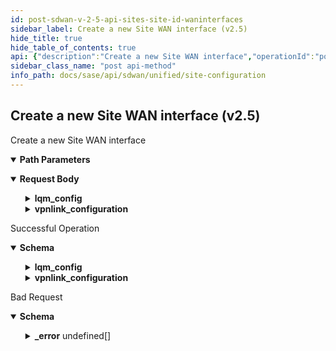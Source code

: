 ```yaml
---
id: post-sdwan-v-2-5-api-sites-site-id-waninterfaces
sidebar_label: Create a new Site WAN interface (v2.5)
hide_title: true
hide_table_of_contents: true
api: {"description":"Create a new Site WAN interface","operationId":"post-sdwan-v2.5-api-sites-site_id-waninterfaces","parameters":[{"description":"Site Id","in":"path","name":"site_id","required":true,"schema":{"description":"Site Id","type":"string"}}],"requestBody":{"content":{"application/json":{"schema":{"properties":{"bfd_mode":{"description":"Bfd Mode: ValidateEnum(enumClass = classOf[BfdMode], WAN_CONFIG_INVALID_BFD_MODE, nullAllowed = false) ","enum":["aggressive","non_aggressive"],"type":"string"},"bw_config_mode":{"description":"Bw Config Mode: ValidateEnum(enumClass = classOf[BWConfigMode], message = INVALID_BANDWIDTH_CONFIG_MODE, nullAllowed = false) ","enum":["auto","manual","manual_bwm_disabled"],"type":"string"},"bwc_enabled":{"description":"Bwc Enabled","type":"boolean"},"cost":{"description":"Cost: Range(max = 1024L, error = WANINTERFACE_INVALID_COST_VALUE: Cost value for site WAN interface should be within range 0-1024, min = 0L) ","type":"integer"},"description":{"description":"Description: Size(max = 256, WANINTERFACE_CONFIG_DESCRIPTION_EXCEEDS_LIMIT, min = 0) ","type":"string"},"id":{"description":"Id","type":"string"},"label_id":{"description":"Label Id: NotEmpty(message = WAN_INTERFACE_INVALID_LABEL) ","type":"string"},"link_bw_down":{"description":"Link Bw Down: JsonIgnore(value = true) ","format":"double","type":"number"},"link_bw_up":{"description":"Link Bw Up: JsonIgnore(value = true) ","format":"double","type":"number"},"lqm_config":{"description":"Lqm Config: Valid ","properties":{"hub_site_ids":{"description":"Hub Site Ids: Size(max = 16, error = WANINTERFACE_LQM_CONFIG_INVALID_HUB_SITE_IDS_SIZE: Maximum 16 hub sites can be configured, min = 0) ListString(allowDuplicate = false, allowEmpty = true, allowNull = true, length = 0, listMaxSize = 0, error = WANINTERFACE_LQM_CONFIG_DUPLICATE_HUB_SITE_IDS: Duplicate hub site ids are not allowed., noTrim = false, regex = , required = false) ","items":{"description":"Hub Site Ids","type":"string"},"type":"array"},"inter_packet_gap":{"description":"Inter Packet Gap: Range(max = 300L, error = WANINTERFACE_LQM_CONFIG_INVALID_INTER_PACKET_GAP: inter packet gap should be in the range of 50-300 milliseconds., min = 50L) ","format":"int32","type":"integer"},"statistic":{"description":"Statistic: ValidateEnum(enumClass = classOf[LQMStatistic], error = WANINTERFACE_LQM_CONFIG_INVALID_STATISTIC: Invalid statistic value. Valid values are min, max and avg., nullAllowed = true) ","enum":["min","max","avg"],"type":"string"}}},"lqm_enabled":{"description":"Lqm Enabled","type":"boolean"},"name":{"description":"Name: Size(max = 128, WANINTERFACE_CONFIG_NAME_EXCEEDS_LIMIT, min = 0) ","type":"string"},"network_id":{"description":"Network Id: NotEmpty(message = NETWORK_ID_REQD) ","type":"string"},"tags":{"description":"Tags: ListString(allowDuplicate = false, allowEmpty = true, allowNull = true, length = 128, listMaxSize = 10, error = INVALID_TAG: Maximum 10 Unique tags of length 1024 each are allowed, noTrim = false, regex = [^,\\\\s]+, required = false) ","items":{"description":"Tags","type":"string"},"type":"array"},"type":{"description":"Type","enum":["PUBLIC_WAN","PRIVATE_WAN"],"type":"string"},"vpnlink_configuration":{"description":"Vpnlink Configuration: Valid Nullable ","properties":{"keep_alive_failure_count":{"description":"Keep Alive Failure Count: NotNull(error = VPNLINK_CONFIG_INVALID_KEEP_ALIVE_FAILURE_COUNT: VPN Link keep alive failure count must be between 3 and 30.) Range(max = 30L, error = VPNLINK_CONFIG_INVALID_KEEP_ALIVE_FAILURE_COUNT: VPN Link keep alive failure count must be between 3 and 30., min = 3L) ","type":"integer"},"keep_alive_interval":{"description":"Keep Alive Interval: NotNull(error = VPNLINK_CONFIG_INVALID_KEEP_ALIVE_INTERVAL: VPN Link keep alive interval must be between 100ms-1740,000ms.) Range(max = 1740000L, error = VPNLINK_CONFIG_INVALID_KEEP_ALIVE_INTERVAL: VPN Link keep alive interval must be between 100ms-1740,000ms., min = 100L) ","type":"integer"}},"required":["keep_alive_failure_count","keep_alive_interval"]}},"required":["label_id","bfd_mode","bw_config_mode","network_id"]}}}},"responses":{"200":{"content":{"application/json":{"schema":{"properties":{"bfd_mode":{"description":"Bfd Mode: ValidateEnum(enumClass = classOf[BfdMode], WAN_CONFIG_INVALID_BFD_MODE, nullAllowed = false) ","enum":["aggressive","non_aggressive"],"type":"string"},"bw_config_mode":{"description":"Bw Config Mode","enum":["auto","manual","manual_bwm_disabled"],"type":"string"},"bwc_enabled":{"description":"Bwc Enabled","type":"boolean"},"cost":{"description":"Cost","type":"integer"},"description":{"description":"Description","type":"string"},"id":{"description":"Id","type":"string"},"label_id":{"description":"Label Id","type":"string"},"link_bw_down":{"description":"Link Bw Down","format":"double","type":"number"},"link_bw_up":{"description":"Link Bw Up","format":"double","type":"number"},"lqm_config":{"description":"Lqm Config: Valid ","properties":{"hub_site_ids":{"description":"Hub Site Ids: Size(max = 16, error = WANINTERFACE_LQM_CONFIG_INVALID_HUB_SITE_IDS_SIZE: Maximum 16 hub sites can be configured, min = 0) ListString(allowDuplicate = false, allowEmpty = true, allowNull = true, length = 0, listMaxSize = 0, error = WANINTERFACE_LQM_CONFIG_DUPLICATE_HUB_SITE_IDS: Duplicate hub site ids are not allowed., noTrim = false, regex = , required = false) ","items":{"description":"Hub Site Ids","type":"string"},"type":"array"},"inter_packet_gap":{"description":"Inter Packet Gap: Range(max = 300L, error = WANINTERFACE_LQM_CONFIG_INVALID_INTER_PACKET_GAP: inter packet gap should be in the range of 50-300 milliseconds., min = 50L) ","format":"int32","type":"integer"},"statistic":{"description":"Statistic: ValidateEnum(enumClass = classOf[LQMStatistic], error = WANINTERFACE_LQM_CONFIG_INVALID_STATISTIC: Invalid statistic value. Valid values are min, max and avg., nullAllowed = true) ","enum":["min","max","avg"],"type":"string"}}},"lqm_enabled":{"description":"Lqm Enabled","type":"boolean"},"name":{"description":"Name","type":"string"},"network_id":{"description":"Network Id","type":"string"},"tags":{"description":"Tags","items":{"description":"Tags","type":"string"},"type":"array"},"type":{"description":"Type","enum":["PUBLIC_WAN","PRIVATE_WAN"],"type":"string"},"vpnlink_configuration":{"description":"Vpnlink Configuration: Valid ","properties":{"keep_alive_failure_count":{"description":"Keep Alive Failure Count: NotNull(error = VPNLINK_CONFIG_INVALID_KEEP_ALIVE_FAILURE_COUNT: VPN Link keep alive failure count must be between 3 and 30.) Range(max = 30L, error = VPNLINK_CONFIG_INVALID_KEEP_ALIVE_FAILURE_COUNT: VPN Link keep alive failure count must be between 3 and 30., min = 3L) ","type":"integer"},"keep_alive_interval":{"description":"Keep Alive Interval: NotNull(error = VPNLINK_CONFIG_INVALID_KEEP_ALIVE_INTERVAL: VPN Link keep alive interval must be between 100ms-1740,000ms.) Range(max = 1740000L, error = VPNLINK_CONFIG_INVALID_KEEP_ALIVE_INTERVAL: VPN Link keep alive interval must be between 100ms-1740,000ms., min = 100L) ","type":"integer"}},"required":["keep_alive_failure_count","keep_alive_interval"]}},"required":["bfd_mode"]}}},"description":"Successful Operation"},"400":{"content":{"application/json":{"example":{"value":{"_error":[{"code":"INVALID_JSON_EXTRA_ATTRIBUTE"}]}},"schema":{"properties":{"_error":{"items":{"properties":{"code":{"type":"string"},"message":{"type":"string"}}},"type":"array"}}}}},"description":"Bad Request"}},"tags":["Site Configuration"],"method":"post","path":"/sdwan/v2.5/api/sites/{site_id}/waninterfaces","jsonRequestBodyExample":{"bfd_mode":"aggressive","bw_config_mode":"auto","bwc_enabled":true,"cost":0,"description":"string","id":"string","label_id":"string","link_bw_down":0,"link_bw_up":0,"lqm_config":{"hub_site_ids":["string"],"inter_packet_gap":0,"statistic":"min"},"lqm_enabled":true,"name":"string","network_id":"string","tags":["string"],"type":"PUBLIC_WAN","vpnlink_configuration":{"keep_alive_failure_count":0,"keep_alive_interval":0}},"info":{"contact":{},"description":"List of APIs used to manage your site specific configuration attributes, and HA configuration for both branch and data center sites.","title":"Site Configuration","version":"Latest"},"postman":{"name":"Create a new Site WAN interface (v2.5)","description":{"content":"Create a new Site WAN interface","type":"text/plain"},"url":{"path":["sdwan","v2.5","api","sites",":site_id","waninterfaces"],"host":["{{baseUrl}}"],"query":[],"variable":[{"disabled":false,"description":{"content":"(Required) Site Id","type":"text/plain"},"type":"any","value":"","key":"site_id"}]},"header":[{"key":"Content-Type","value":"application/json"},{"key":"Accept","value":"application/json"}],"method":"POST","body":{"mode":"raw","raw":"\"\"","options":{"raw":{"language":"json"}}}}}
sidebar_class_name: "post api-method"
info_path: docs/sase/api/sdwan/unified/site-configuration
---
```



## Create a new Site WAN interface (v2.5)



Create a new Site WAN interface

<details style={{"marginBottom":"1rem"}} data-collapsed={false} open={true}><summary style={{}}><strong>Path Parameters</strong></summary><div><ul><ParamsItem className={"paramsItem"} param={{"description":"Site Id","in":"path","name":"site_id","required":true,"schema":{"description":"Site Id","type":"string"}}}></ParamsItem></ul></div></details><MimeTabs><TabItem label={"application/json"} value={"application/json-schema"}><details style={{}} data-collapsed={false} open={true}><summary style={{"textAlign":"left"}}><strong>Request Body</strong></summary><div style={{"textAlign":"left","marginLeft":"1rem"}}></div><ul style={{"marginLeft":"1rem"}}><SchemaItem collapsible={false} name={"bfd_mode"} required={true} schemaDescription={"Bfd Mode: ValidateEnum(enumClass = classOf[BfdMode], WAN_CONFIG_INVALID_BFD_MODE, nullAllowed = false) "} schemaName={"string"} qualifierMessage={"**Possible values:** [`aggressive`, `non_aggressive`]"} defaultValue={undefined}></SchemaItem><SchemaItem collapsible={false} name={"bw_config_mode"} required={true} schemaDescription={"Bw Config Mode: ValidateEnum(enumClass = classOf[BWConfigMode], message = INVALID_BANDWIDTH_CONFIG_MODE, nullAllowed = false) "} schemaName={"string"} qualifierMessage={"**Possible values:** [`auto`, `manual`, `manual_bwm_disabled`]"} defaultValue={undefined}></SchemaItem><SchemaItem collapsible={false} name={"bwc_enabled"} required={false} schemaDescription={"Bwc Enabled"} schemaName={"boolean"} qualifierMessage={undefined} defaultValue={undefined}></SchemaItem><SchemaItem collapsible={false} name={"cost"} required={false} schemaDescription={"Cost: Range(max = 1024L, error = WANINTERFACE_INVALID_COST_VALUE: Cost value for site WAN interface should be within range 0-1024, min = 0L) "} schemaName={"integer"} qualifierMessage={undefined} defaultValue={undefined}></SchemaItem><SchemaItem collapsible={false} name={"description"} required={false} schemaDescription={"Description: Size(max = 256, WANINTERFACE_CONFIG_DESCRIPTION_EXCEEDS_LIMIT, min = 0) "} schemaName={"string"} qualifierMessage={undefined} defaultValue={undefined}></SchemaItem><SchemaItem collapsible={false} name={"id"} required={false} schemaDescription={"Id"} schemaName={"string"} qualifierMessage={undefined} defaultValue={undefined}></SchemaItem><SchemaItem collapsible={false} name={"label_id"} required={true} schemaDescription={"Label Id: NotEmpty(message = WAN_INTERFACE_INVALID_LABEL) "} schemaName={"string"} qualifierMessage={undefined} defaultValue={undefined}></SchemaItem><SchemaItem collapsible={false} name={"link_bw_down"} required={false} schemaDescription={"Link Bw Down: JsonIgnore(value = true) "} schemaName={"double"} qualifierMessage={undefined} defaultValue={undefined}></SchemaItem><SchemaItem collapsible={false} name={"link_bw_up"} required={false} schemaDescription={"Link Bw Up: JsonIgnore(value = true) "} schemaName={"double"} qualifierMessage={undefined} defaultValue={undefined}></SchemaItem><SchemaItem collapsible={true} className={"schemaItem"}><details style={{}}><summary style={{}}><strong>lqm_config</strong><span style={{"opacity":"0.6"}}> </span></summary><div style={{"marginLeft":"1rem"}}><div style={{"marginTop":".5rem","marginBottom":".5rem"}}>

Lqm Config: Valid 

</div><SchemaItem collapsible={false} name={"hub_site_ids"} required={false} schemaDescription={"Hub Site Ids: Size(max = 16, error = WANINTERFACE_LQM_CONFIG_INVALID_HUB_SITE_IDS_SIZE: Maximum 16 hub sites can be configured, min = 0) ListString(allowDuplicate = false, allowEmpty = true, allowNull = true, length = 0, listMaxSize = 0, error = WANINTERFACE_LQM_CONFIG_DUPLICATE_HUB_SITE_IDS: Duplicate hub site ids are not allowed., noTrim = false, regex = , required = false) "} schemaName={"string[]"} qualifierMessage={undefined} defaultValue={undefined}></SchemaItem><SchemaItem collapsible={false} name={"inter_packet_gap"} required={false} schemaDescription={"Inter Packet Gap: Range(max = 300L, error = WANINTERFACE_LQM_CONFIG_INVALID_INTER_PACKET_GAP: inter packet gap should be in the range of 50-300 milliseconds., min = 50L) "} schemaName={"int32"} qualifierMessage={undefined} defaultValue={undefined}></SchemaItem><SchemaItem collapsible={false} name={"statistic"} required={false} schemaDescription={"Statistic: ValidateEnum(enumClass = classOf[LQMStatistic], error = WANINTERFACE_LQM_CONFIG_INVALID_STATISTIC: Invalid statistic value. Valid values are min, max and avg., nullAllowed = true) "} schemaName={"string"} qualifierMessage={"**Possible values:** [`min`, `max`, `avg`]"} defaultValue={undefined}></SchemaItem></div></details></SchemaItem><SchemaItem collapsible={false} name={"lqm_enabled"} required={false} schemaDescription={"Lqm Enabled"} schemaName={"boolean"} qualifierMessage={undefined} defaultValue={undefined}></SchemaItem><SchemaItem collapsible={false} name={"name"} required={false} schemaDescription={"Name: Size(max = 128, WANINTERFACE_CONFIG_NAME_EXCEEDS_LIMIT, min = 0) "} schemaName={"string"} qualifierMessage={undefined} defaultValue={undefined}></SchemaItem><SchemaItem collapsible={false} name={"network_id"} required={true} schemaDescription={"Network Id: NotEmpty(message = NETWORK_ID_REQD) "} schemaName={"string"} qualifierMessage={undefined} defaultValue={undefined}></SchemaItem><SchemaItem collapsible={false} name={"tags"} required={false} schemaDescription={"Tags: ListString(allowDuplicate = false, allowEmpty = true, allowNull = true, length = 128, listMaxSize = 10, error = INVALID_TAG: Maximum 10 Unique tags of length 1024 each are allowed, noTrim = false, regex = [^,\\\\s]+, required = false) "} schemaName={"string[]"} qualifierMessage={undefined} defaultValue={undefined}></SchemaItem><SchemaItem collapsible={false} name={"type"} required={false} schemaDescription={"Type"} schemaName={"string"} qualifierMessage={"**Possible values:** [`PUBLIC_WAN`, `PRIVATE_WAN`]"} defaultValue={undefined}></SchemaItem><SchemaItem collapsible={true} className={"schemaItem"}><details style={{}}><summary style={{}}><strong>vpnlink_configuration</strong><span style={{"opacity":"0.6"}}> </span></summary><div style={{"marginLeft":"1rem"}}><div style={{"marginTop":".5rem","marginBottom":".5rem"}}>

Vpnlink Configuration: Valid Nullable 

</div><SchemaItem collapsible={false} name={"keep_alive_failure_count"} required={true} schemaDescription={"Keep Alive Failure Count: NotNull(error = VPNLINK_CONFIG_INVALID_KEEP_ALIVE_FAILURE_COUNT: VPN Link keep alive failure count must be between 3 and 30.) Range(max = 30L, error = VPNLINK_CONFIG_INVALID_KEEP_ALIVE_FAILURE_COUNT: VPN Link keep alive failure count must be between 3 and 30., min = 3L) "} schemaName={"integer"} qualifierMessage={undefined} defaultValue={undefined}></SchemaItem><SchemaItem collapsible={false} name={"keep_alive_interval"} required={true} schemaDescription={"Keep Alive Interval: NotNull(error = VPNLINK_CONFIG_INVALID_KEEP_ALIVE_INTERVAL: VPN Link keep alive interval must be between 100ms-1740,000ms.) Range(max = 1740000L, error = VPNLINK_CONFIG_INVALID_KEEP_ALIVE_INTERVAL: VPN Link keep alive interval must be between 100ms-1740,000ms., min = 100L) "} schemaName={"integer"} qualifierMessage={undefined} defaultValue={undefined}></SchemaItem></div></details></SchemaItem></ul></details></TabItem></MimeTabs><div><ApiTabs><TabItem label={"200"} value={"200"}><div>

Successful Operation

</div><div><MimeTabs groupId={"mime-type"}><TabItem label={"application/json"} value={"application/json"}><SchemaTabs groupId={"schema-tabs"}><TabItem label={"Schema"} value={"Schema"}><details style={{}} data-collapsed={false} open={true}><summary style={{"textAlign":"left"}}><strong>Schema</strong></summary><div style={{"textAlign":"left","marginLeft":"1rem"}}></div><ul style={{"marginLeft":"1rem"}}><SchemaItem collapsible={false} name={"bfd_mode"} required={false} schemaDescription={"Bfd Mode: ValidateEnum(enumClass = classOf[BfdMode], WAN_CONFIG_INVALID_BFD_MODE, nullAllowed = false) "} schemaName={"string"} qualifierMessage={"**Possible values:** [`aggressive`, `non_aggressive`]"} defaultValue={undefined}></SchemaItem><SchemaItem collapsible={false} name={"bw_config_mode"} required={false} schemaDescription={"Bw Config Mode"} schemaName={"string"} qualifierMessage={"**Possible values:** [`auto`, `manual`, `manual_bwm_disabled`]"} defaultValue={undefined}></SchemaItem><SchemaItem collapsible={false} name={"bwc_enabled"} required={false} schemaDescription={"Bwc Enabled"} schemaName={"boolean"} qualifierMessage={undefined} defaultValue={undefined}></SchemaItem><SchemaItem collapsible={false} name={"cost"} required={false} schemaDescription={"Cost"} schemaName={"integer"} qualifierMessage={undefined} defaultValue={undefined}></SchemaItem><SchemaItem collapsible={false} name={"description"} required={false} schemaDescription={"Description"} schemaName={"string"} qualifierMessage={undefined} defaultValue={undefined}></SchemaItem><SchemaItem collapsible={false} name={"id"} required={false} schemaDescription={"Id"} schemaName={"string"} qualifierMessage={undefined} defaultValue={undefined}></SchemaItem><SchemaItem collapsible={false} name={"label_id"} required={false} schemaDescription={"Label Id"} schemaName={"string"} qualifierMessage={undefined} defaultValue={undefined}></SchemaItem><SchemaItem collapsible={false} name={"link_bw_down"} required={false} schemaDescription={"Link Bw Down"} schemaName={"double"} qualifierMessage={undefined} defaultValue={undefined}></SchemaItem><SchemaItem collapsible={false} name={"link_bw_up"} required={false} schemaDescription={"Link Bw Up"} schemaName={"double"} qualifierMessage={undefined} defaultValue={undefined}></SchemaItem><SchemaItem collapsible={true} className={"schemaItem"}><details style={{}}><summary style={{}}><strong>lqm_config</strong><span style={{"opacity":"0.6"}}> </span></summary><div style={{"marginLeft":"1rem"}}><div style={{"marginTop":".5rem","marginBottom":".5rem"}}>

Lqm Config: Valid 

</div><SchemaItem collapsible={false} name={"hub_site_ids"} required={false} schemaDescription={"Hub Site Ids: Size(max = 16, error = WANINTERFACE_LQM_CONFIG_INVALID_HUB_SITE_IDS_SIZE: Maximum 16 hub sites can be configured, min = 0) ListString(allowDuplicate = false, allowEmpty = true, allowNull = true, length = 0, listMaxSize = 0, error = WANINTERFACE_LQM_CONFIG_DUPLICATE_HUB_SITE_IDS: Duplicate hub site ids are not allowed., noTrim = false, regex = , required = false) "} schemaName={"string[]"} qualifierMessage={undefined} defaultValue={undefined}></SchemaItem><SchemaItem collapsible={false} name={"inter_packet_gap"} required={false} schemaDescription={"Inter Packet Gap: Range(max = 300L, error = WANINTERFACE_LQM_CONFIG_INVALID_INTER_PACKET_GAP: inter packet gap should be in the range of 50-300 milliseconds., min = 50L) "} schemaName={"int32"} qualifierMessage={undefined} defaultValue={undefined}></SchemaItem><SchemaItem collapsible={false} name={"statistic"} required={false} schemaDescription={"Statistic: ValidateEnum(enumClass = classOf[LQMStatistic], error = WANINTERFACE_LQM_CONFIG_INVALID_STATISTIC: Invalid statistic value. Valid values are min, max and avg., nullAllowed = true) "} schemaName={"string"} qualifierMessage={"**Possible values:** [`min`, `max`, `avg`]"} defaultValue={undefined}></SchemaItem></div></details></SchemaItem><SchemaItem collapsible={false} name={"lqm_enabled"} required={false} schemaDescription={"Lqm Enabled"} schemaName={"boolean"} qualifierMessage={undefined} defaultValue={undefined}></SchemaItem><SchemaItem collapsible={false} name={"name"} required={false} schemaDescription={"Name"} schemaName={"string"} qualifierMessage={undefined} defaultValue={undefined}></SchemaItem><SchemaItem collapsible={false} name={"network_id"} required={false} schemaDescription={"Network Id"} schemaName={"string"} qualifierMessage={undefined} defaultValue={undefined}></SchemaItem><SchemaItem collapsible={false} name={"tags"} required={false} schemaDescription={"Tags"} schemaName={"string[]"} qualifierMessage={undefined} defaultValue={undefined}></SchemaItem><SchemaItem collapsible={false} name={"type"} required={false} schemaDescription={"Type"} schemaName={"string"} qualifierMessage={"**Possible values:** [`PUBLIC_WAN`, `PRIVATE_WAN`]"} defaultValue={undefined}></SchemaItem><SchemaItem collapsible={true} className={"schemaItem"}><details style={{}}><summary style={{}}><strong>vpnlink_configuration</strong><span style={{"opacity":"0.6"}}> </span></summary><div style={{"marginLeft":"1rem"}}><div style={{"marginTop":".5rem","marginBottom":".5rem"}}>

Vpnlink Configuration: Valid 

</div><SchemaItem collapsible={false} name={"keep_alive_failure_count"} required={false} schemaDescription={"Keep Alive Failure Count: NotNull(error = VPNLINK_CONFIG_INVALID_KEEP_ALIVE_FAILURE_COUNT: VPN Link keep alive failure count must be between 3 and 30.) Range(max = 30L, error = VPNLINK_CONFIG_INVALID_KEEP_ALIVE_FAILURE_COUNT: VPN Link keep alive failure count must be between 3 and 30., min = 3L) "} schemaName={"integer"} qualifierMessage={undefined} defaultValue={undefined}></SchemaItem><SchemaItem collapsible={false} name={"keep_alive_interval"} required={false} schemaDescription={"Keep Alive Interval: NotNull(error = VPNLINK_CONFIG_INVALID_KEEP_ALIVE_INTERVAL: VPN Link keep alive interval must be between 100ms-1740,000ms.) Range(max = 1740000L, error = VPNLINK_CONFIG_INVALID_KEEP_ALIVE_INTERVAL: VPN Link keep alive interval must be between 100ms-1740,000ms., min = 100L) "} schemaName={"integer"} qualifierMessage={undefined} defaultValue={undefined}></SchemaItem></div></details></SchemaItem></ul></details></TabItem></SchemaTabs></TabItem></MimeTabs></div></TabItem><TabItem label={"400"} value={"400"}><div>

Bad Request

</div><div><MimeTabs groupId={"mime-type"}><TabItem label={"application/json"} value={"application/json"}><SchemaTabs groupId={"schema-tabs"}><TabItem label={"Schema"} value={"Schema"}><details style={{}} data-collapsed={false} open={true}><summary style={{"textAlign":"left"}}><strong>Schema</strong></summary><div style={{"textAlign":"left","marginLeft":"1rem"}}></div><ul style={{"marginLeft":"1rem"}}><SchemaItem collapsible={true} className={"schemaItem"}><details style={{}}><summary style={{}}><strong>_error</strong><span style={{"opacity":"0.6"}}> undefined[]</span></summary><div style={{"marginLeft":"1rem"}}><SchemaItem collapsible={false} name={"code"} required={false} schemaDescription={undefined} schemaName={"string"} qualifierMessage={undefined} defaultValue={undefined}></SchemaItem><SchemaItem collapsible={false} name={"message"} required={false} schemaDescription={undefined} schemaName={"string"} qualifierMessage={undefined} defaultValue={undefined}></SchemaItem></div></details></SchemaItem></ul></details></TabItem><TabItem label={"Example"} value={"Example"}><ResponseSamples responseExample={"{\n  \"value\": {\n    \"_error\": [\n      {\n        \"code\": \"INVALID_JSON_EXTRA_ATTRIBUTE\"\n      }\n    ]\n  }\n}"}></ResponseSamples></TabItem></SchemaTabs></TabItem></MimeTabs></div></TabItem></ApiTabs></div>
      